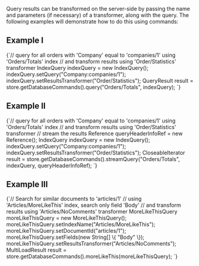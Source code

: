 
Query results can be transformed on the server-side by passing the name and parameters (if necessary) of a transformer, along with the query. The following examples will demonstrate how to do this using commands:

## Example I

<TabItem value="query_transformer_1" label="query_transformer_1">
<CodeBlock language="java">
{`// query for all orders with 'Company' equal to 'companies/1' using 'Orders/Totals' index
// and transform results using 'Order/Statistics' transformer
IndexQuery indexQuery = new IndexQuery();
indexQuery.setQuery("Company:companies/1");
indexQuery.setResultsTransformer("Order/Statistics");
QueryResult result = store.getDatabaseCommands().query("Orders/Totals", indexQuery);
`}
</CodeBlock>
</TabItem>

## Example II

<TabItem value="query_transformer_2" label="query_transformer_2">
<CodeBlock language="java">
{`// query for all orders with 'Company' equal to 'companies/1' using 'Orders/Totals' index
// and transform results using 'Order/Statistics' transformer
// stream the results
Reference<QueryHeaderInformation> queryHeaderInfoRef = new Reference<QueryHeaderInformation>();
IndexQuery indexQuery = new IndexQuery();
indexQuery.setQuery("Company:companies/1");
indexQuery.setResultsTransformer("Order/Statistics");
CloseableIterator<RavenJObject> result = store.getDatabaseCommands().streamQuery("Orders/Totals", indexQuery, queryHeaderInfoRef);
`}
</CodeBlock>
</TabItem>

## Example III

<TabItem value="query_transformer_3" label="query_transformer_3">
<CodeBlock language="java">
{`// Search for similar documents to 'articles/1'
// using 'Articles/MoreLikeThis' index, search only field 'Body'
// and transform results using 'Articles/NoComments' transformer
MoreLikeThisQuery moreLikeThisQuery = new MoreLikeThisQuery();
moreLikeThisQuery.setIndexName("Articles/MoreLikeThis");
moreLikeThisQuery.setDocumentId("articles/1");
moreLikeThisQuery.setFields(new String[] \{ "Body" \});
moreLikeThisQuery.setResultsTransformer("Articles/NoComments");
MultiLoadResult result = store.getDatabaseCommands().moreLikeThis(moreLikeThisQuery);
`}
</CodeBlock>
</TabItem>


